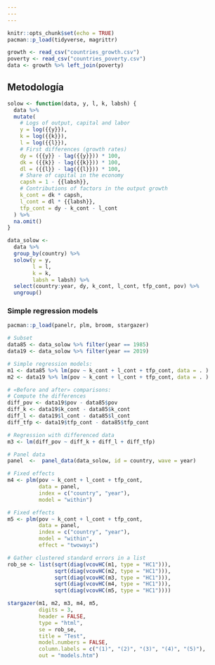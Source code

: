 ```yaml
---
---
---
```


```r
knitr::opts_chunk$set(echo = TRUE)
pacman::p_load(tidyverse, magrittr)
```

```r
growth <- read_csv("countries_growth.csv")
poverty <- read_csv("countries_poverty.csv")
data <- growth %>% left_join(poverty)
```

## Metodología

```r
solow <- function(data, y, l, k, labsh) {
  data %>%
  mutate(
    # Logs of output, capital and labor
    y = log({{y}}),
    k = log({{k}}),
    l = log({{l}}),
    # First differences (growth rates)
    dy = ({{y}} - lag({{y}})) * 100,
    dk = ({{k}} - lag({{k}})) * 100,
    dl = ({{l}} - lag({{l}})) * 100,
    # Share of capital in the economy
    capsh = 1 - {{labsh}},
    # Contributions of factors in the output growth
    k_cont = dk * capsh,
    l_cont = dl * {{labsh}},
    tfp_cont = dy - k_cont - l_cont
  ) %>%
  na.omit()
}

data_solow <- 
  data %>%
  group_by(country) %>%
  solow(y = y,
        l = l,
        k = k,
        labsh = labsh) %>% 
  select(country:year, dy, k_cont, l_cont, tfp_cont, pov) %>% 
  ungroup()
```

### Simple regression models

```r
pacman::p_load(panelr, plm, broom, stargazer)
```

```r

# Subset
data85 <- data_solow %>% filter(year == 1985)
data19 <- data_solow %>% filter(year == 2019)

# Simple regression models:
m1 <- data85 %>% lm(pov ~ k_cont + l_cont + tfp_cont, data = . ) 
m2 <- data19 %>% lm(pov ~ k_cont + l_cont + tfp_cont, data = . )

# «Before and after» comparisons:
# Compute the differences
diff_pov <- data19$pov - data85$pov
diff_k <- data19$k_cont - data85$k_cont
diff_l <- data19$l_cont - data85$l_cont
diff_tfp <- data19$tfp_cont - data85$tfp_cont

# Regression with differenced data
m3 <- lm(diff_pov ~ diff_k + diff_l + diff_tfp)

# Panel data
panel  <-  panel_data(data_solow, id = country, wave = year)

# Fixed effects
m4 <- plm(pov ~ k_cont + l_cont + tfp_cont,
          data = panel,
          index = c("country", "year"),
          model = "within")

# Fixed effects
m5 <- plm(pov ~ k_cont + l_cont + tfp_cont,
          data = panel,
          index = c("country", "year"),
          model = "within",
          effect = "twoways")
```

```r
# Gather clustered standard errors in a list
rob_se <- list(sqrt(diag(vcovHC(m1, type = "HC1"))),
               sqrt(diag(vcovHC(m2, type = "HC1"))),
               sqrt(diag(vcovHC(m3, type = "HC1"))),
               sqrt(diag(vcovHC(m4, type = "HC1"))),
               sqrt(diag(vcovHC(m5, type = "HC1"))))
```

```r
stargazer(m1, m2, m3, m4, m5, 
          digits = 3,
          header = FALSE,
          type = "html", 
          se = rob_se,
          title = "Test",
          model.numbers = FALSE,
          column.labels = c("(1)", "(2)", "(3)", "(4)", "(5)"),
          out = "models.htm")
```
